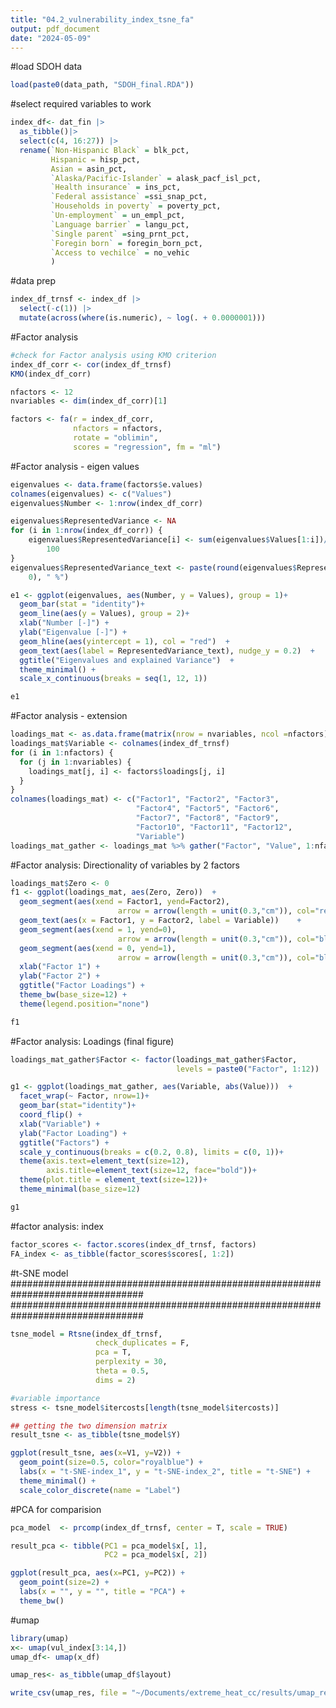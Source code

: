 ```yaml
---
title: "04.2_vulnerability_index_tsne_fa"
output: pdf_document
date: "2024-05-09"
---
```


#load SDOH data
```r
load(paste0(data_path, "SDOH_final.RDA"))
```

#select required variables to work
```r
index_df<- dat_fin |>
  as_tibble()|>
  select(c(4, 16:27)) |>
  rename(`Non-Hispanic Black` = blk_pct,
         Hispanic = hisp_pct,
         Asian = asin_pct,
         `Alaska/Pacific-Islander` = alask_pacf_isl_pct,
         `Health insurance` = ins_pct,
         `Federal assistance` =ssi_snap_pct,
         `Households in poverty` = poverty_pct,
         `Un-employment` = un_empl_pct,
         `Language barrier` = langu_pct,
         `Single parent` =sing_prnt_pct,
         `Foregin born` = foregin_born_pct,
         `Access to vechilce` = no_vehic
         )
```

#data prep
```r
index_df_trnsf <- index_df |> 
  select(-c(1)) |>
  mutate(across(where(is.numeric), ~ log(. + 0.0000001)))

```

#Factor analysis
```r
#check for Factor analysis using KMO criterion
index_df_corr <- cor(index_df_trnsf)
KMO(index_df_corr)

nfactors <- 12
nvariables <- dim(index_df_corr)[1]

factors <- fa(r = index_df_corr, 
              nfactors = nfactors, 
              rotate = "oblimin",
              scores = "regression", fm = "ml")
```

#Factor analysis - eigen values
```r
eigenvalues <- data.frame(factors$e.values)
colnames(eigenvalues) <- c("Values")
eigenvalues$Number <- 1:nrow(index_df_corr)

eigenvalues$RepresentedVariance <- NA
for (i in 1:nrow(index_df_corr)) {
    eigenvalues$RepresentedVariance[i] <- sum(eigenvalues$Values[1:i])/sum(eigenvalues$Values) * 
        100
}
eigenvalues$RepresentedVariance_text <- paste(round(eigenvalues$RepresentedVariance, 
    0), " %")

e1 <- ggplot(eigenvalues, aes(Number, y = Values), group = 1)+
  geom_bar(stat = "identity")+
  geom_line(aes(y = Values), group = 2)+
  xlab("Number [-]") +
  ylab("Eigenvalue [-]") + 
  geom_hline(aes(yintercept = 1), col = "red")  + 
  geom_text(aes(label = RepresentedVariance_text), nudge_y = 0.2)  + 
  ggtitle("Eigenvalues and explained Variance")  + 
  theme_minimal() + 
  scale_x_continuous(breaks = seq(1, 12, 1))

e1
```

#Factor analysis - extension
```r
loadings_mat <- as.data.frame(matrix(nrow = nvariables, ncol =nfactors))
loadings_mat$Variable <- colnames(index_df_trnsf)
for (i in 1:nfactors) {
  for (j in 1:nvariables) {
    loadings_mat[j, i] <- factors$loadings[j, i]  
  }
}
colnames(loadings_mat) <- c("Factor1", "Factor2", "Factor3", 
                            "Factor4", "Factor5", "Factor6",
                            "Factor7", "Factor8", "Factor9", 
                            "Factor10", "Factor11", "Factor12",
                            "Variable")
loadings_mat_gather <- loadings_mat %>% gather("Factor", "Value", 1:nfactors)
```

#Factor analysis: Directionality of variables by 2 factors
```r
loadings_mat$Zero <- 0
f1 <- ggplot(loadings_mat, aes(Zero, Zero))  + 
  geom_segment(aes(xend = Factor1, yend=Factor2), 
                        arrow = arrow(length = unit(0.3,"cm")), col="red")  + 
  geom_text(aes(x = Factor1, y = Factor2, label = Variable))    +
  geom_segment(aes(xend = 1, yend=0), 
                        arrow = arrow(length = unit(0.3,"cm")), col="black") + 
  geom_segment(aes(xend = 0, yend=1), 
                        arrow = arrow(length = unit(0.3,"cm")), col="black") +
  xlab("Factor 1") +
  ylab("Factor 2") +
  ggtitle("Factor Loadings") +
  theme_bw(base_size=12) +
  theme(legend.position="none")

f1
```


#Factor analysis: Loadings (final figure)
```r
loadings_mat_gather$Factor <- factor(loadings_mat_gather$Factor, 
                                     levels = paste0("Factor", 1:12))

g1 <- ggplot(loadings_mat_gather, aes(Variable, abs(Value)))  + 
  facet_wrap(~ Factor, nrow=1)+
  geom_bar(stat="identity")+
  coord_flip() +
  xlab("Variable") +
  ylab("Factor Loading") +
  ggtitle("Factors") +
  scale_y_continuous(breaks = c(0.2, 0.8), limits = c(0, 1))+
  theme(axis.text=element_text(size=12),
        axis.title=element_text(size=12, face="bold"))+
  theme(plot.title = element_text(size=12))+
  theme_minimal(base_size=12)

g1
```

#factor analysis: index
```r
factor_scores <- factor.scores(index_df_trnsf, factors)
FA_index <- as_tibble(factor_scores$scores[, 1:2])
```


################################################################################
################################################################################
#t-SNE model
################################################################################
################################################################################
```r
tsne_model = Rtsne(index_df_trnsf,
                   check_duplicates = F, 
                   pca = T, 
                   perplexity = 30, 
                   theta = 0.5, 
                   dims = 2)

#variable importance
stress <- tsne_model$itercosts[length(tsne_model$itercosts)]

## getting the two dimension matrix
result_tsne <- as_tibble(tsne_model$Y)  

ggplot(result_tsne, aes(x=V1, y=V2)) +  
  geom_point(size=0.5, color="royalblue") +
  labs(x = "t-SNE-index_1", y = "t-SNE-index_2", title = "t-SNE") + 
  theme_minimal() + 
  scale_color_discrete(name = "Label")
```

#PCA for comparision
```r
pca_model  <- prcomp(index_df_trnsf, center = T, scale = TRUE)

result_pca <- tibble(PC1 = pca_model$x[, 1],
                     PC2 = pca_model$x[, 2])

ggplot(result_pca, aes(x=PC1, y=PC2)) +  
  geom_point(size=2) +
  labs(x = "", y = "", title = "PCA") + 
  theme_bw() 
```

#umap
```r
library(umap)
x<- umap(vul_index[3:14,])
umap_df<- umap(x_df)

umap_res<- as_tibble(umap_df$layout)

write_csv(umap_res, file = "~/Documents/extreme_heat_cc/results/umap_result.csv")
```


